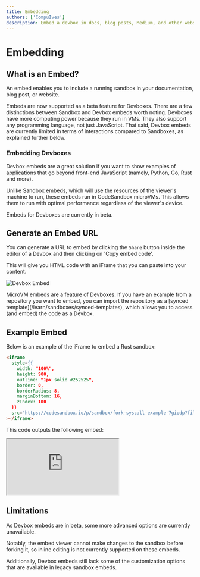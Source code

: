 ```yaml
---
title: Embedding
authors: ['CompuIves']
description: Embed a devbox in docs, blog posts, Medium, and other websites.
---
```



# Embedding

## What is an Embed?

An embed enables you to include a running sandbox in your documentation, blog post, or
website.

Embeds are now supported as a beta feature for Devboxes. There are a few distinctions between Sandbox and Devbox embeds worth noting. Devboxes have more computing power because they run in VMs. They also support any programming language, not just JavaScript. That said, Devbox embeds are currently limited in terms of interactions compared to Sandboxes, as explained further below.

### Embedding Devboxes 

Devbox embeds are a great solution if you want to show examples of applications that go beyond front-end JavaScript (namely, Python, Go, Rust and more).

Unlike Sandbox embeds, which will use the resources of the viewer's machine to run, these embeds run in CodeSandbox microVMs. This allows them to run with optimal performance regardless of the viewer's device.

<Callout>
Embeds for Devboxes are currently in beta.
</Callout>

## Generate an Embed URL

You can generate a URL to embed by clicking the `Share` button inside the editor of a Devbox and then clicking on 'Copy embed code'.

This will give you HTML code with an iFrame that you can paste into your content.

![Devbox Embed](../images/embed-cloud-sandbox.jpg)

<Callout>
MicroVM embeds are a feature of Devboxes. If you have an example from a repository you want to embed, you can import the repository as a [synced template](/learn/sandboxes/synced-templates), which allows you to access (and embed) the code as a Devbox.
</Callout>

## Example Embed

Below is an example of the iFrame to embed a Rust sandbox:

```html
<iframe
  style={{
    width: "100%",
    height: 900,
    outline: "1px solid #252525",
    border: 0,
    borderRadius: 8,
    marginBottom: 16,
    zIndex: 100
  }}
  src="https://codesandbox.io/p/sandbox/fork-syscall-example-7giodp?file=/src/main.rs"
></iframe>
```

This code outputs the following embed:

<iframe
  style={{
    width: "100%",
    height: 900,
    outline: "1px solid #252525",
    border: 0,
    borderRadius: 8,
    marginBottom: 16,
    zIndex: 100
  }}
  src="https://codesandbox.io/p/sandbox/fork-syscall-example-7giodp?file=/src/main.rs"
></iframe>

## Limitations
As Devbox embeds are in beta, some more advanced options are currently unavailable.

Notably, the embed viewer cannot make changes to the sandbox before forking it, so inline editing is not currently supported on these embeds.

Additionally, Devbox embeds still lack some of the customization options that are available in legacy sandbox embeds. 
